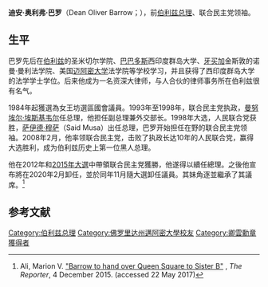 {{noteTA
|1=zh-hans:伯利兹;zh-hk:百利士;zh-tw:貝里斯
|2=zh-hans:伯利兹城;zh-hk:百利士;zh-tw:貝里斯市;
|3=zh-cn:科尔维尔·诺马·扬;zh-hk:科尔维尔·诺马·扬;zh-tw:楊可為
|4=zh-cn:巴罗;zh-hk:巴羅;zh-tw:巴洛
|5=zh-hans:英联邦;zh-hk:英聯邦;zh-tw:大英國協;
|6=zh-cn:乔治;zh-tw:喬治;zh-hk:佐治;
|7=zh-hk:皇;zh-tw:王;zh-cn:王;
}}
{{Infobox officeholder
|honorific-prefix = 
|name             = 迪安·奧利弗·巴洛<br>''Dean Oliver Barrow''
|image            = Belizean Prime Minister, Dean Barrow in London, 27 June 2013 (cropped).jpg
|office           = {{flag|Belize}}第6任[[伯利兹总理|總理]]
|monarch          = [[伊莉莎白二世|伊莉莎白二世]]
|governor_general = [[楊可為|楊可為]]
|deputy           = [[加斯帕爾·韋格|加斯帕爾·韋格]]
|term_start       = 2008年2月8日
|term_end         = 2020年11月12日
|predecessor      = [[賽義德·穆薩|賽義德·穆薩]]
|successor        = [[強尼·布里仙紐|強尼·布里斯諾]]
|birth_name= 
|birth_date       = {{birth date and age|1951|3|2|df=y}}
|birth_place      = {{flag|British Honduras}}[[貝里斯市|貝里斯市]]
|death_date       = 
|death_place      = 
|party            = [[聯合民主黨|聯合民主黨]]
|spouse           = Kim Simplis
|alma_mater       = [[St._Michael's_College_(Belize)|St Michael's College]]<br>[[西印度群島大學|西印度群島大學]]<br>[[邁阿密大學_(佛羅里達州)|邁阿密大學]]
}}
'''迪安·奥利弗·巴罗'''（Dean Oliver Barrow；{{bd|1951年|3月2日|catIdx=Barrow, Dean Oliver}}），前[[伯利兹总理|伯利兹总理]]、联合民主党领袖。

==生平==
巴罗先后在[[伯利兹|伯利兹]]的圣米切尔学院、[[巴巴多斯|巴巴多斯]]西印度群岛大学、[[牙买加|牙买加]]金斯敦的诺曼·曼利法学院、美国[[迈阿密大学_(佛罗里达州)|迈阿密大学]]法学院等学校学习，并且获得了西印度群岛大学的法学学士学位。后来他成为一名资深大律师，与人合伙的律师事务所在伯利兹很有名气。

1984年起獲選為女王坊選區國會議員。1993年至1998年，联合民主党执政，[[曼努埃尔·埃斯基韦尔|曼努埃尔·埃斯基韦尔]]任总理，他担任副总理兼外交部长。1998年大选，人民联合党获胜，[[萨伊德·穆萨|萨伊德·穆萨]]（Said Musa）出任总理，巴罗开始担任在野的联合民主党领袖。2008年2月，他率领联合民主党，击败了执政长达10年的人民联合党，赢得大选胜利，成为伯利兹历史上第一位黑人总理。

他在2012年和[[2015年貝里斯大選|2015年大選]]中帶領联合民主党獲勝，他遂得以續任總理。之後他宣布將在2020年2月卸任，並於同年11月隨大選卸任議員。其妹角逐並繼承了其議席。<ref name="sisterb">Ali, Marion V. [http://www.reporter.bz/business/barrow-to-hand-over-queen-square-to-sister-b/ "Barrow to hand over Queen Square to Sister B"] {{Webarchive|url=https://web.archive.org/web/20170224055225/http://www.reporter.bz/business/barrow-to-hand-over-queen-square-to-sister-b/ |date=24 February 2017 }}, ''The Reporter'', 4 December 2015. (accessed 22 May 2017)</ref>

==参考文献==
{{reflist}}

{{Authority control}}

{{DEFAULTSORT:Barrow, Dean Oliver}}
[[Category:伯利兹总理|Category:伯利兹总理]]
[[Category:佛罗里达州邁阿密大學校友|Category:佛罗里达州邁阿密大學校友]]
[[Category:卿雲勳章獲得者|Category:卿雲勳章獲得者]]